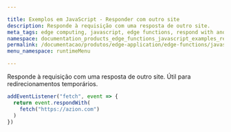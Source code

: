 ```yaml
---

title: Exemplos em JavaScript - Responder com outro site
description: Responde à requisição com uma resposta de outro site.
meta_tags: edge computing, javascript, edge functions, respond with another site
namespace: documentation_products_edge_functions_javascript_examples_respond_another_site
permalink: /documentacao/produtos/edge-application/edge-functions/javascript-examples/respond-site/
menu_namespace: runtimeMenu

---
```


Responde à requisição com uma resposta de outro site. Útil para redirecionamentos temporários.

```js
addEventListener("fetch", event => {
  return event.respondWith(
    fetch("https://azion.com")
  )
})
```


